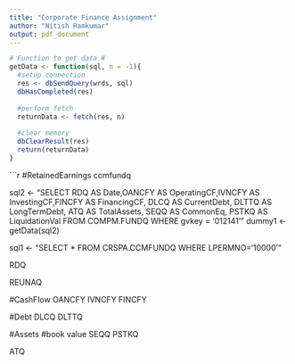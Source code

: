 ```yaml
---
title: "Corporate Finance Assignment"
author: "Nitish Ramkumar"
output: pdf_document
---
```

```r
# Function to get data #
getData <- function(sql, n = -1){
  #setup connection
  res <- dbSendQuery(wrds, sql)
  dbHasCompleted(res)
  
  #perform fetch
  returnData <- fetch(res, n)
  
  #clear memory
  dbClearResult(res)
  return(returnData)
}
```


```r
#RetainedEarnings
ccmfundq

sql2 <- "SELECT RDQ AS Date,OANCFY AS OperatingCF,IVNCFY AS InvestingCF,FINCFY AS FinancingCF, DLCQ AS CurrentDebt, DLTTQ AS LongTermDebt, ATQ AS TotalAssets, SEQQ AS CommonEq, PSTKQ AS LiquidationVal 
FROM COMPM.FUNDQ WHERE gvkey = '012141'"
dummy1 <- getData(sql2)

sql1 <- "SELECT * FROM CRSPA.CCMFUNDQ WHERE LPERMNO='10000'"

RDQ

  REUNAQ

#CashFlow
OANCFY
IVNCFY
FINCFY

#Debt
DLCQ
DLTTQ

#Assets
#book value
SEQQ
PSTKQ

ATQ